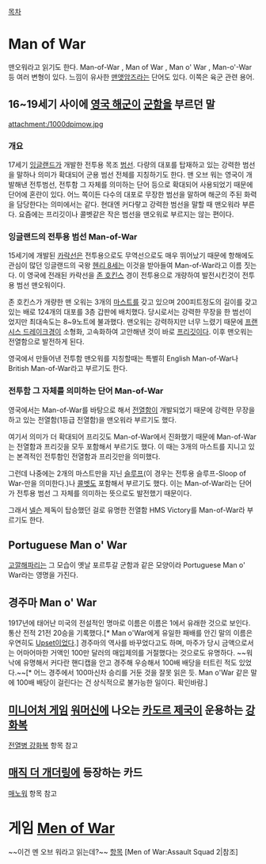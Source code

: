 [[목차]]

= Man of War = 
맨오워라고 읽기도 한다. Man-of-War , Man of War , Man o' War , Man-o'-War 등 여러 변형이 있다. 느낌이 유사한 [[맨앳암즈]]라는 단어도 있다. 이쪽은 육군 관련 용어.

== 16~19세기 사이에 [[영국 해군]]이 [[군함]]을 부르던 말 ==
attachment:/1000dpimow.jpg

=== 개요 ===
17세기 [[잉글랜드]]가 개발한 전투용 목조 [[범선]]. 다량의 대포를 탑재하고 있는 강력한 범선을 말하나 의미가 확대되어 군용 범선 전체를 지칭하기도 한다. 맨 오브 워는 영국이 개발해낸 전투범선, 전투함 그 자체를 의미하는 단어 등으로 확대되어 사용되었기 때문에 단어에 혼란이 있다. 어느 쪽이든 다수의 대포로 무장한 범선을 말하며 해군의 주된 화력을 담당한다는 의미에서는 같다. 현대엔 커다랗고 강력한 범선을 말할 때 맨오워라 부른다. 요즘에는 프리깃이나 콜벳같은 작은 범선을 맨오워로 부르지는 않는 편이다.

=== 잉글랜드의 전투용 범선 Man-of-War ===
15세기에 개발된 [[카락]]선은 전투용으로도 무역선으로도 매우 뛰어났기 때문에 항해에도 관심이 많던 잉글랜드의 국왕 [[헨리 8세]]는 이것을 받아들여 Man-of-War라고 이름 짓는다. 이 영국에 전래된 카락선을 [[존 호킨스]] 경이 전투용으로 개량하여 발전시킨것이 전투용 범선 맨오워이다. 

존 호킨스가 개량한 맨 오워는 3개의 [[마스트]]를 갖고 있으며 200피트정도의 길이를 갖고 있는 배로 124개의 대포를 3층 갑판에 배치했다. 당시로서는 강력한 무장을 한 범선이었지만 최대속도는 8~9노트에 불과했다.
맨오워는 강력하지만 너무 느렸기 때문에 [[프랜시스 드레이크]]경이 소형화, 고속화하여 고안해낸 것이 바로 [[호위함|프리깃]]이다. 이후 맨오워는 전열함으로 발전하게 된다.

영국에서 만들어낸 전투함 맨오워를 지칭할때는 특별히 English Man-of-War나 British Man-of-War라고 부르기도 한다.

=== 전투함 그 자체를 의미하는 단어 Man-of-War ===
영국에서는 Man-of-War를 바탕으로 해서 [[전열함]]이 개발되었기 때문에 강력한 무장을 하고 있는 전열함(1등급 전열함)을 맨오워라 부르기도 했다.

여기서 의미가 더 확대되어 프리깃도 Man-of-War에서 진화했기 때문에 Man-of-War는 전열함과 프리깃을 모두 포함해서 부르기도 했다. 이 때는 3개의 마스트를 지니고 있는 본격적인 전투함인 전열함과 프리깃만을 의미했다.

그런데 나중에는 2개의 마스트만을 지닌 [[슬루프]](이 경우는 전투용 슬루프-Sloop of War-만을 의미한다.)나 [[콜벳]]도 포함해서 부르기도 했다. 이는 Man-of-War라는 단어가 전투용 범선 그 자체를 의미하는 뜻으로도 발전했기 때문이다.

그래서 [[넬슨]] 제독이 탑승했던 걸로 유명한 전열함 HMS Victory를 Man-of-War라 부르기도 한다.

== Portuguese Man o' War ==
[[고깔해파리]]는 그 모습이 옛날 포르투갈 군함과 같은 모양이라 Portuguese Man o' War라는 영명을 가진다.

== 경주마 Man o' War ==
1917년에 태어난 미국의 전설적인 명마로 이름은 이름은 1에서 유래한 것으로 보인다. 통산 전적 21전 20승을 기록했다.[* Man o'War에게 유일한 패배를 안긴 말의 이름은 우연히도 [[업셋|Upset]]이었다.] 경주마의 역사를 바꾸었다고도 하며, 마주가 당시 금액으로서는 어마어마한 거액인 100만 달러의 매입제의를 거절했다는 것으로도 유명하다. ~~워낙에 유명해서 커다란 핸디캡을 안고 경주해 우승해서 100배 배당을 터트린 적도 있었다.~~[* 어느 경주에서 100마신차 승리를 거둔 것을 잘못 읽은 듯. Man o'War 같은 말에 100배 배당이 걸린다는 건 상식적으로 불가능한 일이다. 확인바람.]

== [[미니어처 게임]] [[워머신]]에 나오는 [[카도르 제국]]이 운용하는 [[강화복]] ==
[[전열병 강화복]] 항목 참고

== [[매직 더 개더링]]에 등장하는 카드 ==

[[매노워]] 항목 참고

= 게임 [[Men of War]] =

~~이건 멘 오브 워라고 읽는데?~~ [[Men of War|항목]] [Men of War:Assault Squad 2|참조]
